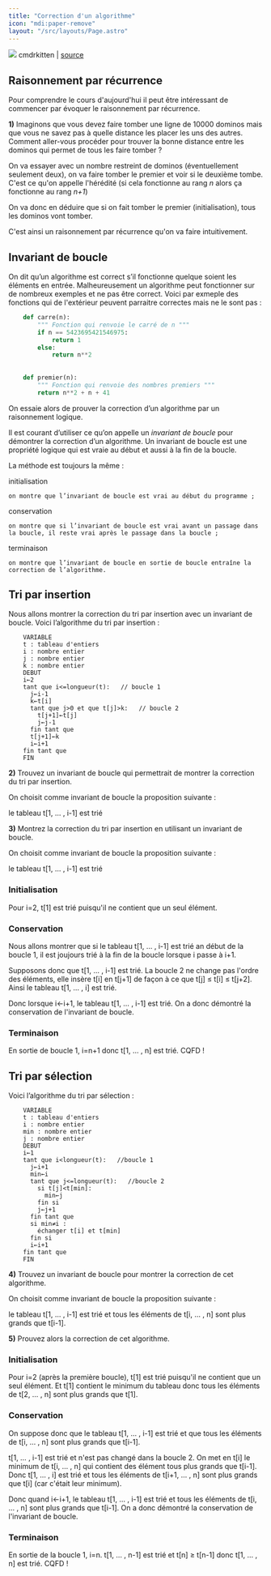```yaml
---
title: "Correction d'un algorithme"
icon: "mdi:paper-remove"
layout: "/src/layouts/Page.astro"
---
```


![](img/dominos.webp) cmdrkitten | [source](https://cmdrkitten.tumblr.com/post/126417067170)

## Raisonnement par récurrence

Pour comprendre le cours d'aujourd'hui il peut être intéressant de commencer
par évoquer le raisonnement par récurrence.

**1)** Imaginons que vous devez faire tomber une ligne de 10000 dominos mais
que vous ne savez pas à quelle distance les placer les uns des autres. Comment
aller-vous procéder pour trouver la bonne distance entre les dominos qui
permet de tous les faire tomber ?

On va essayer avec un nombre restreint de dominos (éventuellement seulement
deux), on va faire tomber le premier et voir si le deuxième tombe. C'est ce
qu'on appelle l'hérédité (si cela fonctionne au rang _n_ alors ça fonctionne
au rang _n+1_)

On va donc en déduire que si on fait tomber le premier (initialisation), tous
les dominos vont tomber.

C'est ainsi un raisonnement par récurrence qu'on va faire intuitivement.

## Invariant de boucle

On dit qu’un algorithme est correct s’il fonctionne quelque soient les
éléments en entrée. Malheureusement un algorithme peut fonctionner sur de
nombreux exemples et ne pas être correct. Voici par exmeple des fonctions qui
de l'extérieur peuvent parraitre correctes mais ne le sont pas :

```py
    def carre(n):
    	""" Fonction qui renvoie le carré de n """
    	if n == 5423695421546975:
    		return 1
    	else:
    		return n**2
    
    
    def premier(n):
    	""" Fonction qui renvoie des nombres premiers """
    	return n**2 + n + 41
```

On essaie alors de prouver la correction d’un algorithme par un raisonnement
logique.

Il est courant d’utiliser ce qu’on appelle un _invariant de boucle_ pour
démontrer la correction d’un algorithme. Un invariant de boucle est une
propriété logique qui est vraie au début et aussi à la fin de la boucle.

La méthode est toujours la même :

initialisation

    on montre que l’invariant de boucle est vrai au début du programme ;
  
conservation

    on montre que si l’invariant de boucle est vrai avant un passage dans la boucle, il reste vrai après le passage dans la boucle ;
  
terminaison

    on montre que l’invariant de boucle en sortie de boucle entraîne la correction de l’algorithme.

## Tri par insertion

Nous allons montrer la correction du tri par insertion avec un invariant de
boucle. Voici l’algorithme du tri par insertion :

```
    VARIABLE
    t : tableau d'entiers
    i : nombre entier
    j : nombre entier
    k : nombre entier
    DEBUT
    i←2
    tant que i<=longueur(t):   // boucle 1
      j←i-1
      k←t[i]
      tant que j>0 et que t[j]>k:   // boucle 2
        t[j+1]←t[j]
        j←j-1
      fin tant que
      t[j+1]←k
      i←i+1
    fin tant que
    FIN
```

**2)** Trouvez un invariant de boucle qui permettrait de montrer la correction
du tri par insertion.

On choisit comme invariant de boucle la proposition suivante :

le tableau t[1, … , i-1] est trié

**3)** Montrez la correction du tri par insertion en utilisant un invariant de
boucle.

On choisit comme invariant de boucle la proposition suivante :

le tableau t[1, … , i-1] est trié

### Initialisation

Pour i=2, t[1] est trié puisqu'il ne contient que un seul élément.

### Conservation

Nous allons montrer que si le tableau t[1, … , i-1] est trié an début de la
boucle 1, il est joujours trié à la fin de la boucle lorsque i passe à i+1.

Supposons donc que t[1, … , i-1] est trié. La boucle 2 ne change pas l'ordre
des éléments, elle insère t[i] en t[j+1] de façon à ce que t[j] ≤ t[i] ≤
t[j+2]. Ainsi le tableau t[1, … , i] est trié.

Donc lorsque i←i+1, le tableau t[1, … , i-1] est trié. On a donc démontré la
conservation de l'invariant de boucle.

### Terminaison

En sortie de boucle 1, i=n+1 donc t[1, … , n] est trié. CQFD !

## Tri par sélection

Voici l’algorithme du tri par sélection :

```
    VARIABLE
    t : tableau d'entiers
    i : nombre entier
    min : nombre entier
    j : nombre entier
    DEBUT
    i←1
    tant que i<longueur(t):   //boucle 1
      j←i+1
      min←i
      tant que j<=longueur(t):   //boucle 2
        si t[j]<t[min]:
          min←j
        fin si
        j←j+1
      fin tant que
      si min≠i :
        échanger t[i] et t[min]
      fin si
      i←i+1
    fin tant que
    FIN
```

**4)** Trouvez un invariant de boucle pour montrer la correction de cet
algorithme.

On choisit comme invariant de boucle la proposition suivante :

le tableau t[1, … , i-1] est trié et tous les éléments de t[i, … , n] sont
plus grands que t[i-1].

**5)** Prouvez alors la correction de cet algorithme.

### Initialisation

Pour i=2 (après la première boucle), t[1] est trié puisqu'il ne contient que
un seul élément. Et t[1] contient le minimum du tableau donc tous les éléments
de t[2, … , n] sont plus grands que t[1].

### Conservation

On suppose donc que le tableau t[1, … , i-1] est trié et que tous les éléments
de t[i, … , n] sont plus grands que t[i-1].

t[1, … , i-1] est trié et n'est pas changé dans la boucle 2. On met en t[i] le
minimum de t[i, … , n] qui contient des élément tous plus grands que t[i-1].
Donc t[1, … , i] est trié et tous les éléments de t[i+1, … , n] sont plus
grands que t[i] (car c'était leur minimum).

Donc quand i←i+1, le tableau t[1, … , i-1] est trié et tous les éléments de
t[i, … , n] sont plus grands que t[i-1]. On a donc démontré la conservation de
l'invariant de boucle.

### Terminaison

En sortie de la boucle 1, i=n. t[1, … , n-1] est trié et t[n] ≥ t[n-1] donc
t[1, … , n] est trié. CQFD !

